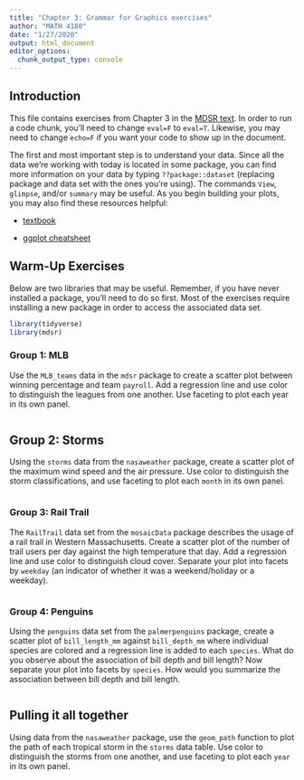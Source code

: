```yaml
---
title: "Chapter 3: Grammar for Graphics exercises"
author: "MATH 4180"
date: "1/27/2020"
output: html_document
editor_options: 
  chunk_output_type: console
---
```


## Introduction
This file contains exercises from Chapter 3 in the [MDSR text](https://mdsr-book.github.io/mdsr2e/ch-vizII.html#datavizII-exercises). In order to run a code chunk, you'll need to change `eval=F` to `eval=T`. Likewise, you may need to change `echo=F` if you want your code to show up in the document. 

The first and most important step is to understand your data. Since all the data we're working with today is located in some package, you can find more information on your data by typing `??package::dataset` (replacing package and data set with the ones you're using). The commands `View`, `glimpse`, and/or `summary` may be useful. As you begin building your plots, you may also find these resources helpful:

- [textbook](https://mdsr-book.github.io/mdsr2e/ch-vizII.html#datavizII-exercises)

- [ggplot cheatsheet](https://rstudio.com/wp-content/uploads/2015/03/ggplot2-cheatsheet.pdf)


## Warm-Up Exercises 

Below are two libraries that may be useful. Remember, if you have never installed a package, you'll need to do so first. Most of the exercises require installing a new package in order to access the associated data set.

```r
library(tidyverse)
library(mdsr)
```

### Group 1: MLB

Use the `MLB_teams` data in the `mdsr` package to create a scatter plot between winning percentage and team `payroll`. Add a regression line and use color to distinguish the leagues from one another. Use faceting to plot each year in its own panel.

```r

```


## Group 2: Storms

Using the `storms` data from the `nasaweather` package, create a scatter plot of the  maximum wind speed and the air pressure. Use color to distinguish the storm classifications, and use faceting to plot each `month` in its own panel. 

```r

```

### Group 3: Rail Trail

The `RailTrail` data set from the `mosaicData` package describes the usage of a rail trail in Western Massachusetts. Create a scatter plot of the number of trail users per day against the high temperature that day. Add a regression line and use color to distinguish cloud cover. Separate your plot into facets by `weekday` (an indicator of whether it was a weekend/holiday or a weekday). 

```r

````


### Group 4: Penguins

Using the `penguins` data set from the `palmerpenguins` package, create a scatter plot of `bill_length_mm` against `bill_depth_mm` where individual species are colored and a regression line is added to each `species`. What do you observe about the association of bill depth and bill length? Now separate your plot into facets by `species`. How would you summarize the association between bill depth and bill length.

```r

```


## Pulling it all together

Using data from the `nasaweather` package, use the `geom_path` function to plot the path of each tropical storm in the `storms` data table. Use color to distinguish the storms from one another, and use faceting to plot each `year` in its own panel.

```r

```

